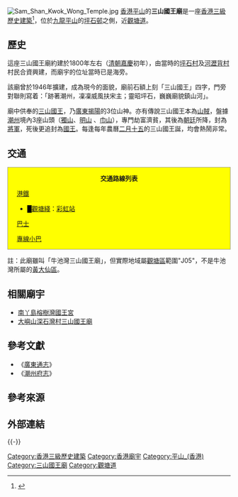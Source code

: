 [[File:Sam_Shan_Kwok_Wong_Temple.jpg|thumb]]
[[香港|香港]][[平山_(香港)|平山]]的'''三山國王廟'''是一座[[香港三級歷史建築|香港三級歷史建築]]<ref>{{Cite web|url=http://www.aab.gov.hk/form/AAB-SM-chi.pdf|title=1,444幢歷史建築物名單和評估結果（截至2018年9月6日）|accessdate=2019-07-18|author=古物諮詢委員會|date=2018-09-06|publisher=|archive-date=2018-06-18|archive-url=https://web.archive.org/web/20180618060809/http://www.aab.gov.hk/form/AAB-SM-chi.pdf|dead-url=yes}}</ref>，位於[[九龍|九龍]][[平山_(香港)|平山]]的[[坪石邨|坪石邨]]之側，近[[觀塘道|觀塘道]]。

== 歷史 ==
這座三山國王廟約建於1800年左右（[[清朝|清朝]][[嘉慶|嘉慶]]初年），由當時的[[坪石村|坪石村]]及[[河瀝背村|河瀝背村]]村民合資興建，而廟宇的位址當時已是海旁。

該廟曾於1946年擴建，成為現今的面貌，廟前石額上刻「三山國王」四字，門旁對聯則寫着：「跡著潮州，凜凜威風扶宋主；靈昭坪石，巍巍廟貌鎮山河」。

廟中供奉的[[三山國王|三山國王]]，乃[[廣東|廣東]][[揭陽|揭陽]]的3位山神。亦有傳說三山國王本為[[山賊|山賊]]，盤據[[潮州|潮州]]境內3座山頭（[[獨山_(潮州)|獨山]]、[[明山_(潮州)|明山]] 、[[巾山|巾山]]），專門劫富濟貧，其後為[[朝廷|朝廷]]所降，封為[[將軍|將軍]]，死後更追封為[[國王|國王]]。每逢每年農曆[[二月十五|二月十五]]的三山國王誕，均會熱鬧非常。

==交通==
<div class="NavFrame collapsed" style="background-color:yellow;clear: no; border: 1px solid #999; margin: 0 auto; padding: 0 10px; text-align: left;"><div class="NavHead" style="background-color:yellow; margin: 0 auto; padding: 0 10px; text-align: center; font-weight: bold;">交通路線列表</div><div class="NavContent" style="background-color:yellow;margin: 0 auto; padding: 0 10px;">
;[[港鐵|港鐵]]
*<font color="{{觀塘綫色彩}}">█</font>[[觀塘綫|觀塘綫]]：[[彩虹站|彩虹站]]
;[[香港巴士|巴士]]
{{九龍新界巴士簡單列表|1A|2A|2X|3D|5M|6D|6P|11B|11C|11D|13D|14|15|16|17|28|40|42C|62X|69C|74C|74D|74E|74X|80X|83A|83X|89|89B|89C|89D|89X|93K|258D|258P|258S|259D|267X|268C|269C|277E|277P|277X|292P|296C|889|N293|N796|X42C}}{{過海隧道巴士簡單列表|101|101R|606|606A|671|N121}}{{大嶼山巴士簡單列表|A22|N29}}
;[[專線小巴|專線小巴]]
{{九龍專線小巴簡單列表|61|68}}{{新界專線小巴簡單列表|102|102B|102S}}
</div></div>
註：此廟雖叫「牛池灣三山國王廟」，但實際地域屬[[觀塘區議會|觀塘區]]範圍"J05"，不是牛池灣所屬的[[黃大仙區|黃大仙區]]。

==相關廟宇==
* [[南丫島|南丫島]][[榕樹灣|榕樹灣]][[國王宮|國王宮]]
* [[大嶼山|大嶼山]][[深石灣村|深石灣村]][[三山國王廟_(深石灣村)|三山國王廟]]

== 參考文獻 ==
* 《[[廣東通志|廣東通志]]》 
* 《[[潮州府志|潮州府志]]》

== 參考來源 ==
{{reflist}}

== 外部連結 ==
{{commonscat-inline|Sam Shan Kwok Wong Temple (Ping Shek Estate)}}

{{-}}
{{香港三級歷史建築}}

[[Category:香港三級歷史建築|Category:香港三級歷史建築]]
[[Category:香港廟宇|Category:香港廟宇]]
[[Category:平山_(香港)|Category:平山_(香港)]]
[[Category:三山國王廟|Category:三山國王廟]]
[[Category:觀塘道|Category:觀塘道]]